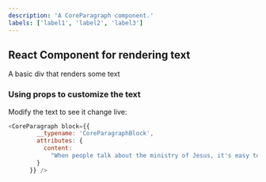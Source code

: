 ```yaml
---
description: 'A CoreParagraph component.'
labels: ['label1', 'label2', 'label3']
---
```



## React Component for rendering text

A basic div that renders some text

### Using props to customize the text

Modify the text to see it change live:
```js live
<CoreParagraph block={{
        __typename: 'CoreParagraphBlock',
        attributes: {
          content:
            "When people talk about the ministry of Jesus, it's easy to focus on his miracles. Jesus performed some amazing feats that the world had never seen (and hasn’t seen since). But one of the most exciting things about His ministry was His teaching style."
        }
      }} /> 
```
